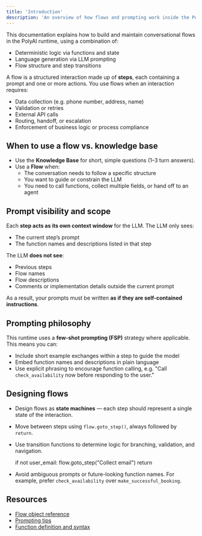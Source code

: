 ```yaml
---
title: 'Introduction'
description: 'An overview of how flows and prompting work inside the PolyAI agent runtime.'
---
```


This documentation explains how to build and maintain conversational flows in the PolyAI runtime, using a combination of:

- Deterministic logic via functions and state
- Language generation via LLM prompting
- Flow structure and step transitions

A flow is a structured interaction made up of **steps**, each containing a prompt and one or more actions. You use flows when an interaction requires:

- Data collection (e.g. phone number, address, name)
- Validation or retries
- External API calls
- Routing, handoff, or escalation
- Enforcement of business logic or process compliance

## When to use a flow vs. knowledge base

- Use the **Knowledge Base** for short, simple questions (1–3 turn answers).
- Use a **Flow** when:
  - The conversation needs to follow a specific structure
  - You want to guide or constrain the LLM
  - You need to call functions, collect multiple fields, or hand off to an agent

## Prompt visibility and scope

Each **step acts as its own context window** for the LLM. The LLM only sees:

- The current step’s prompt
- The function names and descriptions listed in that step

The LLM **does not see**:
- Previous steps
- Flow names
- Flow descriptions
- Comments or implementation details outside the current prompt

As a result, your prompts must be written **as if they are self-contained instructions**.

## Prompting philosophy

This runtime uses a **few-shot prompting (FSP)** strategy where applicable. This means you can:

- Include short example exchanges within a step to guide the model
- Embed function names and descriptions in plain language
- Use explicit phrasing to encourage function calling, e.g.
      "Call `check_availability` now before responding to the user."

## Designing flows

- Design flows as **state machines** — each step should represent a single state of the interaction.
- Move between steps using `flow.goto_step()`, always followed by `return`.
- Use transition functions to determine logic for branching, validation, and navigation.

    if not user_email:
        flow.goto_step("Collect email")
        return

- Avoid ambiguous prompts or future-looking function names. For example, prefer `check_availability` over `make_successful_booking`.

## Resources

- [Flow object reference](./object)
- [Prompting tips](./prompting)
- [Function definition and syntax](./functions)